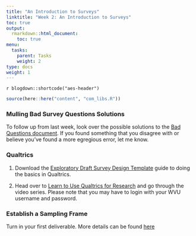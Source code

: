 ```yaml
---
title: "An Introduction to Surveys"
linktitle: "Week 2: An Introduction to Surveys"
toc: true
output:
  rmarkdown::html_document:
    toc: true
menu:
  tasks:
    parent: Tasks
    weight: 2
type: docs
weight: 1
---
```


`r blogdown::shortcode("aes-header")`

```r
source(here::here("content", "com_libs.R"))
```

### Mulling Bad Survey Questions Solutions

To follow up from last week, look over the possible solutions to the [Bad Questions document](/files/Week 2/Bad_Questions_Solutions.docx){target="_blank"}. If you found something that you disagree with or believe you've found a more egregious error, let me know.
  
### Qualtrics

1. Download the [Exploratory Draft Survey Design Template](/files/Week 2/Exploratory_Survey_Design_Template.docx){target="_blank"} guide to doing the basics in Qualtrics.

2. Head over to 
[Learn to Use Qualtrics for Research](https://basecamp.qualtrics.com/path/learn-to-use-qualtrics-for-research){target="_blank"} and go through the video series. Please note that you may have to login with your WVU username and password.


### Establish a Sampling Frame

Turn in your first deliverable. More details can be found [here](/deliverables/01-l1/)
